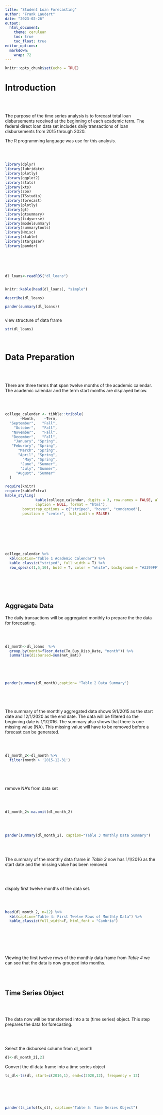 ```yaml
---
title: "Student Loan Forecasting"
author: "Frank Laudert"
date: "2023-02-26"
output:
  html_document:
    theme: cerulean
    toc: true
    toc_float: true
editor_options:
  markdown:
    wrap: 72
---
```


```r
knitr::opts_chunk$set(echo = TRUE)
```




# Introduction


<br/><br/>

The purpose of the time series analysis is to forecast total loan
disbursements received at the beginning of each academic term. The
federal direct loan data set includes daily transactions of loan
disbursements from 2015 through 2020.

The R programming language was use for this analysis.

<br/><br/>


```r





library(dplyr)
library(lubridate)
library(plotly)
library(ggplot2)
library(stats)
library(xts)
library(zoo)
library(TSstudio)
library(forecast)
library(plotly)
library(gt)
library(gtsummary)
library(tidyverse)
library(modelsummary)
library(summarytools)
library(Hmisc)
library(xtable)
library(stargazer)
library(pander)







```


```r


dl_loans<-readRDS("dl_loans")



```




```r




knitr::kable(head(dl_loans), "simple")


```



```r






describe(dl_loans)


```



```r



pander(summary(dl_loans))



```




 view structure of data frame

```r



str(dl_loans)




```


# Data Preparation

<br/><br/>

There are three terms that span twelve months of the academic calendar.
The academic calendar and the term start months are displayed below.

<br/><br/>


```r



college_calendar <- tibble::tribble(
       ~Month,    ~Term,
  "September",   "Fall",
    "October",   "Fall",
   "November",   "Fall",
   "December",   "Fall",
    "January", "Spring",
   "Feburary", "Spring",
      "March", "Spring",
      "April", "Spring",
        "May", "Spring",
       "June", "Summer",
       "July", "Summer",
     "August", "Summer"
  )

require(knitr)
require(kableExtra)
kable_styling(
              kable(college_calendar, digits = 3, row.names = FALSE, align = "c",
              caption = NULL, format = "html"),
        bootstrap_options = c("striped", "hover", "condensed"),
        position = "center", full_width = FALSE) 






```


<br/><br/>


```r


college_calendar %>% 
  kbl(caption="Table 1 Academic Calendar") %>%
  kable_classic("striped", full_width = T) %>%
  row_spec(c(1,5,10), bold = T, color = "white", background = "#3399FF")




```



<br/><br/>

## Aggregate Data


The daily transactions will be aggregated monthly to prepare the the
data for forecasting.


<br/><br/>




```r




dl_month<-dl_loans  %>% 
  group_by(month=floor_date(To_Bus_Disb_Date, "month")) %>%
  summarise(disbursed=sum(net_amt))



```


<br/><br/>


```r




pander(summary(dl_month),caption= "Table 2 Data Summary")



```


<br/><br/>

The summary of the monthly aggregated data shows 9/1/2015 as the start
date and 12/1/2020 as the end date. The data will be filtered so the
beginning date is 1/1/2016. The summary also shows that there is one
missing value (NA). This missing value will have to be removed before a
forecast can be generated.

<br/><br/>




```r




dl_month_2<-dl_month %>% 
  filter(month > '2015-12-31')



```

<br/><br/>

remove NA's from data set

<br/><br/>


```r




dl_month_2<-na.omit(dl_month_2)


```


<br/><br/>


```r




pander(summary(dl_month_2), caption="Table 3 Monthly Data Summary")


```




<br/><br/>

The summary of the monthly data frame in *Table 3* now has 1/1/2016 as
the start date and the missing value has been removed.

<br/><br/>


dispaly first twelve months of the data set.

<br/><br/>

```r




head(dl_month_2, n=12) %>%
  kbl(caption="Table 4: First Twelve Rows of Monthly Data") %>%
  kable_classic(full_width=F, html_font = "Cambria")





```


<br/><br/>

Viewing the first twelve rows of the monthly data frame from *Table 4*
we can see that the data is now grouped into months.

<br/><br/>

## Time Series Object

<br/><br/>

The data now will be transformed into a ts (time series) object. This
step prepares the data for forecasting.

<br/><br/>

Select the disbursed column from dl_month

```r


dl<-dl_month_2[,2]


```

Convert the dl data frame into a time series object

```r

ts_dl<-ts(dl, start=c(2016,1), end=c(2020,12), frequency = 12)




```

<br/><br/>

```r


pander(ts_info(ts_dl), caption="Table 5: Time Series Object")



```

<br/><br/>



```r







```



```r







```



```r






```



```r







```









